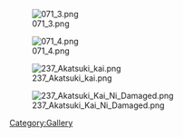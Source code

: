 [[File:071_3.png]]

[[File:071_4.png]]

[[File:237 Akatsuki kai.png]]

[[File:237 Akatsuki Kai Ni Damaged.png]]

[[Category:Gallery]]